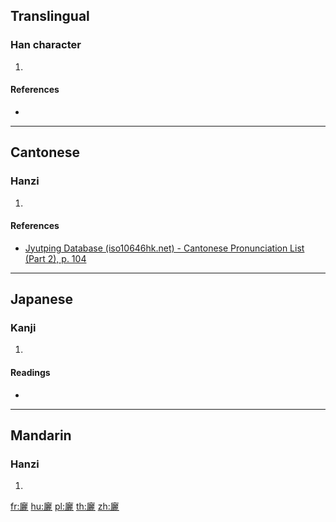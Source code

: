 ==Translingual==

===Han character===
{{Han char|rn=53|rad=广|as=19|sn=22|four=00211|canj=IMMP|ids=⿸广麗}}

# {{defn|Han|sort=广19}}

====References====
* {{Han ref|kx=0352.220|dkj=09557|dj=0666.050|hdz=20909.020|uh=5EF2|ud=24306|bh=F6DF|bd=63199}}

----

==Cantonese==

===Hanzi===
{{yue-hanzi|jyut=[[lai4]]|y=lai4}}

# {{defn|lang=yue|sort=广19}}

====References====
* [http://www.iso10646hk.net/jp/document/download.jsp Jyutping Database (iso10646hk.net) - Cantonese Pronunciation List (Part 2), p. 104]

----

==Japanese==

===Kanji===
{{ja-kanji|grade=|rs=广19}}

# {{defn|lang=ja|sort=广19}}

====Readings====
* {{ja-readings|on=[[れい]] (rei), [[らい]] (rai), [[り]] (ri)|kun=}}

----

==Mandarin==

===Hanzi===
{{cmn-hanzi|pin=[[lí]] ([[li2]])|wg=li<sup>2</sup>}}

# {{defn|lang=cmn|sort=广19}}

[[fr:廲]]
[[hu:廲]]
[[pl:廲]]
[[th:廲]]
[[zh:廲]]